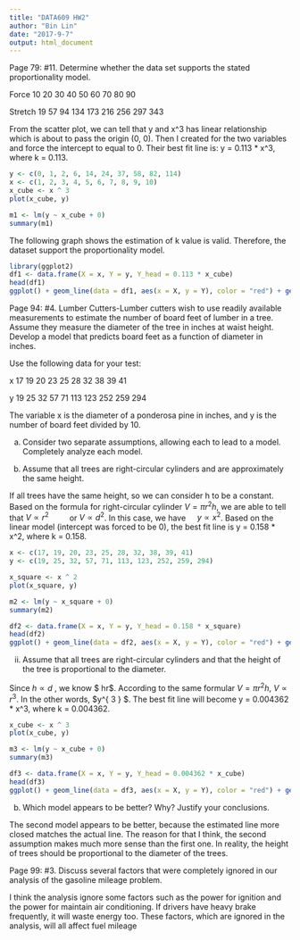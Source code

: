 ---
title: "DATA609 HW2"
author: "Bin Lin"
date: "2017-9-7"
output: html_document
---


Page 79: #11. Determine whether the data set supports the stated proportionality model. 

Force 10 20 30 40 50 60 70 80 90

Stretch 19 57 94 134 173 216 256 297 343


From the scatter plot, we can tell that y and x^3 has linear relationship which is about to pass the origin (0, 0). Then I created for the two variables and force the intercept to equal to 0. Their best fit line is: y = 0.113 * x^3, where k = 0.113. 

```{r}
y <- c(0, 1, 2, 6, 14, 24, 37, 58, 82, 114)
x <- c(1, 2, 3, 4, 5, 6, 7, 8, 9, 10)
x_cube <- x ^ 3
plot(x_cube, y)

m1 <- lm(y ~ x_cube + 0)
summary(m1)
```


The following graph shows the estimation of k value is valid. Therefore, the dataset support the proportionality model.


```{r}
library(ggplot2)
df1 <- data.frame(X = x, Y = y, Y_head = 0.113 * x_cube)
head(df1)
ggplot() + geom_line(data = df1, aes(x = X, y = Y), color = "red") + geom_line(data = df1, aes(x = X, y = Y_head), color = "blue")
```

Page 94: #4. Lumber Cutters-Lumber cutters wish to use readily available measurements to estimate the number of board feet of lumber in a tree. Assume they measure the diameter of the tree in inches at waist height. Develop a model that predicts board feet as a function of diameter in inches.

Use the following data for your test:

x 17 19 20 23 25 28 32 38 39 41

y 19 25 32 57 71 113 123 252 259 294

The variable x is the diameter of a ponderosa pine in inches, and y is the number of board feet divided by 10.


a. Consider two separate assumptions, allowing each to lead to a model. Completely analyze each model.

i. Assume that all trees are right-circular cylinders and are approximately the same height.

If all trees have the same height, so we can consider h to be a constant. Based on the formula for right-circular cylinder $V=\pi { r }^{ 2 }h$, we are able to tell that $V\propto { r }^{ 2 }\quad \quad$ or $V\propto { d }^{ 2 }$. In this case, we have $\quad y\propto { x }^{ 2 }$. Based on the linear model (intercept was forced to be 0), the best fit line is y = 0.158 * x^2, where k = 0.158.

```{r}
x <- c(17, 19, 20, 23, 25, 28, 32, 38, 39, 41)
y <- c(19, 25, 32, 57, 71, 113, 123, 252, 259, 294)

x_square <- x ^ 2
plot(x_square, y)

m2 <- lm(y ~ x_square + 0)
summary(m2)
```

```{r}
df2 <- data.frame(X = x, Y = y, Y_head = 0.158 * x_square)
head(df2)
ggplot() + geom_line(data = df2, aes(x = X, y = Y), color = "red") + geom_line(data = df2, aes(x = X, y = Y_head), color = "blue")
```



ii. Assume that all trees are right-circular cylinders and that the height of the tree is proportional to the diameter.

Since $h\propto d\ $, we know $ h\propto r$. According to the same formular $V=\pi { r }^{ 2 }h$, $V\propto { r }^{ 3 }$. In the other words, $y\propto { x }^{ 3 } $. The best fit line will become y = 0.004362 * x^3, where k = 0.004362. 

```{r}
x_cube <- x ^ 3
plot(x_cube, y)

m3 <- lm(y ~ x_cube + 0)
summary(m3)
```

```{r}
df3 <- data.frame(X = x, Y = y, Y_head = 0.004362 * x_cube)
head(df3)
ggplot() + geom_line(data = df3, aes(x = X, y = Y), color = "red") + geom_line(data = df3, aes(x = X, y = Y_head), color = "blue")
```


b. Which model appears to be better? Why? Justify your conclusions.

The second model appears to be better, because the estimated line more closed matches the actual line. The reason for that I think, the second assumption makes much more sense than the first one. In reality, the height of trees should be proportional to the diameter of the trees.


Page 99: #3. Discuss several factors that were completely ignored in our analysis of the gasoline mileage problem.

I think the analysis ignore some factors such as the power for ignition and the power for maintain air conditioning. If drivers have heavy brake frequently, it will waste energy too. These factors, which are ignored in the analysis, will all affect fuel mileage
